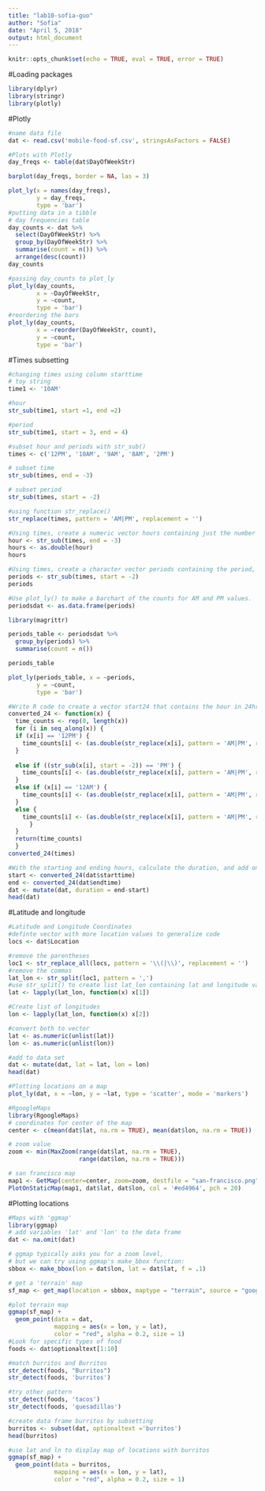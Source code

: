 ---
title: "lab10-sofia-guo"
author: "Sofia"
date: "April 5, 2018"
output: html_document
---

```{r setup, include=FALSE}
knitr::opts_chunk$set(echo = TRUE, eval = TRUE, error = TRUE)
```
#Loading packages
```{r}
library(dplyr)
library(stringr)
library(plotly)
```
#Plotly
```{r}
#name data file
dat <- read.csv('mobile-food-sf.csv', stringsAsFactors = FALSE)

#Plots with Plotly
day_freqs <- table(dat$DayOfWeekStr)

barplot(day_freqs, border = NA, las = 3)

plot_ly(x = names(day_freqs),
        y = day_freqs,
        type = 'bar')
#putting data in a tibble
# day frequencies table
day_counts <- dat %>% 
  select(DayOfWeekStr) %>%
  group_by(DayOfWeekStr) %>%
  summarise(count = n()) %>%
  arrange(desc(count))
day_counts

#passing day_counts to plot_ly
plot_ly(day_counts, 
        x = ~DayOfWeekStr, 
        y = ~count,
        type = 'bar')
#reordering the bars
plot_ly(day_counts, 
        x = ~reorder(DayOfWeekStr, count), 
        y = ~count,
        type = 'bar')
```

#Times subsetting
```{r}
#changing times using column starttime
# toy string
time1 <- '10AM'

#hour
str_sub(time1, start =1, end =2)

#period
str_sub(time1, start = 3, end = 4)

#subset hour and periods with str_sub()
times <- c('12PM', '10AM', '9AM', '8AM', '2PM')

# subset time
str_sub(times, end = -3)

# subset period
str_sub(times, start = -2)

#using function str_replace()
str_replace(times, pattern = 'AM|PM', replacement = '')

#Using times, create a numeric vector hours containing just the number time (i.e. hour)
hour <- str_sub(times, end = -3)
hours <- as.double(hour)
hours

#Using times, create a character vector periods containing the period, e.g. AM or PM
periods <- str_sub(times, start = -2)
periods

#Use plot_ly() to make a barchart of the counts for AM and PM values.
periodsdat <- as.data.frame(periods)

library(magrittr)

periods_table <- periodsdat %>%
  group_by(periods) %>%
  summarise(count = n())

periods_table

plot_ly(periods_table, x = ~periods,
        y = ~count,
        type = 'bar')

#Write R code to create a vector start24 that contains the hour in 24hr scale.
converted_24 <- function(x) {
  time_counts <- rep(0, length(x))
  for (i in seq_along(x)) {
  if (x[i] == '12PM') {
    time_counts[i] <- (as.double(str_replace(x[i], pattern = 'AM|PM', replacement = '')))
  }
    
  else if ((str_sub(x[i], start = -2)) == 'PM') {
    time_counts[i] <- (as.double(str_replace(x[i], pattern = 'AM|PM', replacement = ''))) + 12
  }
  else if (x[i] == '12AM') {
    time_counts[i] <- (as.double(str_replace(x[i], pattern = 'AM|PM', replacement = ''))) -12
  }
  else {
    time_counts[i] <- (as.double(str_replace(x[i], pattern = 'AM|PM', replacement = '')))
      }
  }
  return(time_counts)
  }
converted_24(times)

#With the starting and ending hours, calculate the duration, and add one more column duration to the data frame dat:
start <- converted_24(dat$starttime)
end <- converted_24(dat$endtime)
dat <- mutate(dat, duration = end-start)
head(dat)
```

#Latitude and longitude
```{r}
#Latitude and Longitude Coordinates
#definte vector with more location values to generalize code
locs <- dat$Location

#remove the parentheses
loc1 <- str_replace_all(locs, pattern = '\\(|\\)', replacement = '')
#remove the commas
lat_lon <- str_split(loc1, pattern = ',')
#use str_split() to create list lat_lon containing lat and longitude values
lat <- lapply(lat_lon, function(x) x[1])

#Create list of longitudes
lon <- lapply(lat_lon, function(x) x[2])

#convert both to vector
lat <- as.numeric(unlist(lat))
lon <- as.numeric(unlist(lon))

#add to data set
dat <- mutate(dat, lat = lat, lon = lon)
head(dat)

#Plotting locations on a map
plot_ly(dat, x = ~lon, y = ~lat, type = 'scatter', mode = 'markers')

#RgoogleMaps
library(RgoogleMaps)
# coordinates for center of the map
center <- c(mean(dat$lat, na.rm = TRUE), mean(dat$lon, na.rm = TRUE))

# zoom value
zoom <- min(MaxZoom(range(dat$lat, na.rm = TRUE), 
                    range(dat$lon, na.rm = TRUE)))

# san francisco map
map1 <- GetMap(center=center, zoom=zoom, destfile = "san-francisco.png")
PlotOnStaticMap(map1, dat$lat, dat$lon, col = '#ed4964', pch = 20)
```

#Plotting locations
```{r}
#Maps with 'ggmap'
library(ggmap)
# add variables 'lat' and 'lon' to the data frame
dat <- na.omit(dat)

# ggmap typically asks you for a zoom level, 
# but we can try using ggmap's make_bbox function:
sbbox <- make_bbox(lon = dat$lon, lat = dat$lat, f = .1)

# get a 'terrain' map
sf_map <- get_map(location = sbbox, maptype = "terrain", source = "google")

#plot terrain map
ggmap(sf_map) + 
  geom_point(data = dat, 
             mapping = aes(x = lon, y = lat), 
             color = "red", alpha = 0.2, size = 1)
#Look for specific types of food
foods <- dat$optionaltext[1:10]

#match burritos and Burritos
str_detect(foods, "Burritos")
str_detect(foods, 'burritos')

#try other pattern
str_detect(foods, 'tacos')
str_detect(foods, 'quesadillas')

#create data frame burritos by subsetting
burritos <- subset(dat, optionaltext ='burritos')
head(burritos)

#use lat and ln to display map of locations with burritos
ggmap(sf_map) + 
  geom_point(data = burritos, 
             mapping = aes(x = lon, y = lat), 
             color = "red", alpha = 0.2, size = 1)

```

